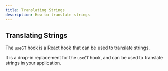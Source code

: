 ```yaml
---
title: Translating Strings
description: How to translate strings
---
```


## Translating Strings

The `useGT` hook is a React hook that can be used to translate strings.

It is a drop-in replacement for the `useGT` hook, and can be used to translate strings in your application.



